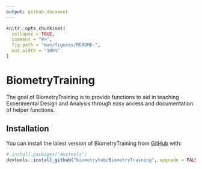 ```yaml
---
output: github_document
---
```


<!-- README.md is generated from README.Rmd. Please edit that file -->

```r
knitr::opts_chunk$set(
  collapse = TRUE,
  comment = "#>",
  fig.path = "man/figures/README-",
  out.width = "100%"
)
```

# BiometryTraining

<!-- badges: start -->
<!-- badges: end -->

The goal of BiometryTraining is to provide functions to aid in teaching Experimental Design and Analysis through easy access and documentation of helper functions.

## Installation

You can install the latest version of BiometryTraining from [GitHub](https://github.com/) with:

``` r
# install.packages("devtools")
devtools::install_github("biometryhub/BiometryTraining", upgrade = FALSE)
```

